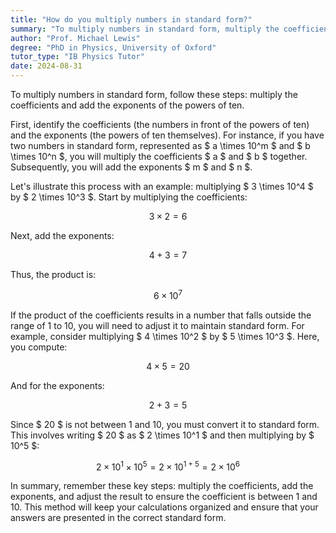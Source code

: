 ```yaml
---
title: "How do you multiply numbers in standard form?"
summary: "To multiply numbers in standard form, multiply the coefficients and add the exponents of the powers of 10."
author: "Prof. Michael Lewis"
degree: "PhD in Physics, University of Oxford"
tutor_type: "IB Physics Tutor"
date: 2024-08-31
---
```


To multiply numbers in standard form, follow these steps: multiply the coefficients and add the exponents of the powers of ten.

First, identify the coefficients (the numbers in front of the powers of ten) and the exponents (the powers of ten themselves). For instance, if you have two numbers in standard form, represented as $ a \times 10^m $ and $ b \times 10^n $, you will multiply the coefficients $ a $ and $ b $ together. Subsequently, you will add the exponents $ m $ and $ n $.

Let's illustrate this process with an example: multiplying $ 3 \times 10^4 $ by $ 2 \times 10^3 $. Start by multiplying the coefficients:

$$
3 \times 2 = 6
$$

Next, add the exponents:

$$
4 + 3 = 7
$$

Thus, the product is:

$$
6 \times 10^7
$$

If the product of the coefficients results in a number that falls outside the range of 1 to 10, you will need to adjust it to maintain standard form. For example, consider multiplying $ 4 \times 10^2 $ by $ 5 \times 10^3 $. Here, you compute:

$$
4 \times 5 = 20
$$

And for the exponents:

$$
2 + 3 = 5
$$

Since $ 20 $ is not between 1 and 10, you must convert it to standard form. This involves writing $ 20 $ as $ 2 \times 10^1 $ and then multiplying by $ 10^5 $:

$$
2 \times 10^1 \times 10^5 = 2 \times 10^{1+5} = 2 \times 10^6
$$

In summary, remember these key steps: multiply the coefficients, add the exponents, and adjust the result to ensure the coefficient is between 1 and 10. This method will keep your calculations organized and ensure that your answers are presented in the correct standard form.
    